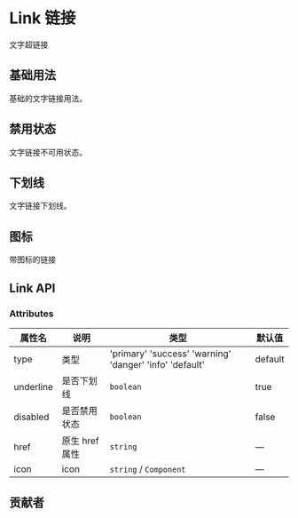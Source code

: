 # Link 链接


文字超链接

## 基础用法

基础的文字链接用法。

<CodeBlock name="LinkBasic">
  <LinkBasic />
</CodeBlock>

## 禁用状态

文字链接不可用状态。

<CodeBlock name="LinkDisabled">
  <LinkDisabled />
</CodeBlock>

## 下划线

文字链接下划线。

<CodeBlock name="LinkUnderline">
  <LinkUnderline />
</CodeBlock>

## 图标

带图标的链接

<CodeBlock name="LinkIcon">
  <LinkIcon />
</CodeBlock>

## Link API

### Attributes

| 属性名    | 说明           | 类型                                                         | 默认值  |
| --------- | -------------- | ------------------------------------------------------------ | ------- |
| type      | 类型           | 'primary'  'success'  'warning'  'danger'  'info'  'default' | default |
| underline | 是否下划线     | `boolean`                                                    | true    |
| disabled  | 是否禁用状态   | `boolean`                                                    | false   |
| href      | 原生 href 属性 | `string`                                                     | —       |
| icon      | icon           | `string` / `Component`                                       | —       |

## 贡献者

<Contributor path="packages/Link/index.zh-CN.mdx" />